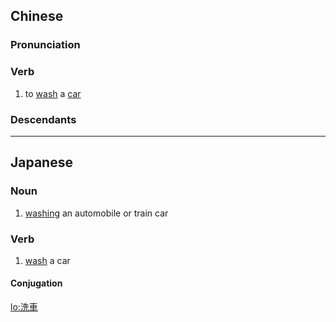 {{also|洗车}}
==Chinese==
{{zh-forms|s=洗车}}

===Pronunciation===
{{zh-pron
|m=xǐchē
|c=sai2 ce1
|cat=v
}}

===Verb===
{{zh-verb}}

# to [[wash]] a [[car]]

===Descendants===
{{CJKV||せんしゃ|세차}}

----

==Japanese==
{{ja-kanjitab|せん|しゃ|yomi=on}}

===Noun===
{{ja-noun|せんしゃ}}

# [[washing]] an automobile or train car

===Verb===
{{ja-verb-suru|tr=intrans|せんしゃ}}

# [[wash]] a car
#: {{ja-usex|隅々まで洗車する|すみずみ まで せんしゃ する|wash every inch of a car}}

====Conjugation====
{{ja-suru|せんしゃ}}

[[lo:洗車]]